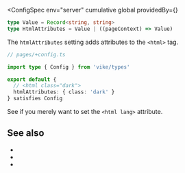 

<ConfigSpec
  env="server"
  cumulative
  global
  providedBy={<ProvidedBy noCustomGuide />}
>
```ts ts-only
type Value = Record<string, string>
type HtmlAttributes = Value | ((pageContext) => Value)
```
</ConfigSpec>

The `htmlAttributes` setting adds attributes to the `<html>` tag.

```ts
// pages/+config.ts

import type { Config } from 'vike/types'

export default {
  // <html class="dark">
  htmlAttributes: { class: 'dark' }
} satisfies Config
```

See <Link href="/lang" /> if you merely want to set the `<html lang>` attribute.


## See also

- <Link href="/lang" />
- <Link href="/head-tags" />
- <Link href="/settings#html-shell" doNotInferSectionTitle />
